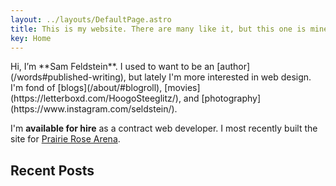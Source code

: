 ```yaml
---
layout: ../layouts/DefaultPage.astro
title: This is my website. There are many like it, but this one is mine...
key: Home
---
```



<section id="intro">
Hi, I’m **Sam Feldstein**. I used to want to be an [author](/words#published-writing), but lately I'm more interested in web design. I'm fond of [blogs](/about/#blogroll), [movies](https://letterboxd.com/HoogoSteeglitz/), and [photography](https://www.instagram.com/seldstein/).

I'm **available for hire** as a contract web developer. I most recently built the site for [Prairie Rose Arena](https://prairierosearena.com/).

</section>

<section id="recent-posts-section">

## Recent Posts

<RecentPosts collectionName="blog" sort="date" count="3" />

</section>
